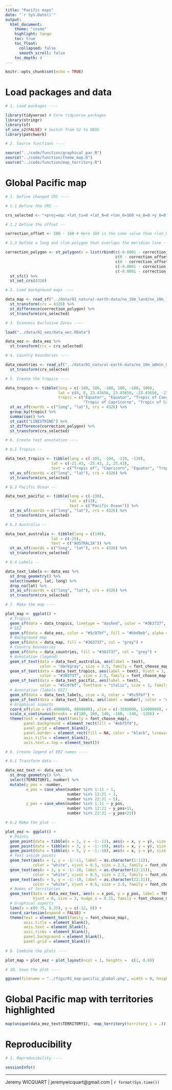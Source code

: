 ```yaml
---
title: "Pacific maps"
date: "`r Sys.Date()`"
output: 
  html_document:
    theme: "cosmo"
    highlight: tango
    toc: true
    toc_float:
      collapsed: false
      smooth_scroll: false
    toc_depth: 4
---
```


```r
knitr::opts_chunk$set(echo = TRUE)
```

# Load packages and data

```r

# 1. Load packages ----

library(tidyverse) # Core tidyverse packages
library(stringr)
library(sf)
sf_use_s2(FALSE) # Switch from S2 to GEOS
library(patchwork)

# 2. Source functions ----

source("../code/function/graphical_par.R")
source("../code/function/theme_map.R")
source("../code/function/map_territory.R")

```

# Global Pacific map

```r

# 1. Define changed CRS ----

# 1.1 Define the CRS --

crs_selected <- "+proj=eqc +lat_ts=0 +lat_0=0 +lon_0=160 +x_0=0 +y_0=0 +datum=WGS84 +units=m +no_defs"

# 1.2 Define the offset --

correction_offset <- 180 - 160 # Here 160 is the same value than +lon_0 from crs_selected

# 1.3 Define a long and slim polygon that overlaps the meridian line --

correction_polygon <- st_polygon(x = list(rbind(c(-0.0001 - correction_offset, 90),
                                                c(0 - correction_offset, 90),
                                                c(0 - correction_offset, -90),
                                                c(-0.0001 - correction_offset, -90),
                                                c(-0.0001 - correction_offset, 90)))) %>%
  st_sfc() %>%
  st_set_crs(4326)

# 2. Load background maps ----

data_map <- read_sf("../data/01_natural-earth-data/ne_10m_land/ne_10m_land.shp") %>% 
  st_transform(crs = 4326) %>% 
  st_difference(correction_polygon) %>% 
  st_transform(crs_selected)

# 3. Economic Exclusive Zones ----

load("../data/02_eez/data_eez.RData")

data_eez <- data_eez %>% 
  st_transform(crs = crs_selected)

# 4. Country boundaries ----

data_countries <- read_sf("../data/01_natural-earth-data/ne_10m_admin_0_countries/ne_10m_admin_0_countries.shp") %>% 
  st_transform(crs_selected)

# 5. Create the tropics ----

data_tropics <- tibble(long = c(-180, 180, -180, 180, -180, 180), 
                       lat = c(0, 0, 23.43656, 23.43656, -23.43656, -23.43656), 
                       tropic = c("Equator", "Equator", "Tropic of Cancer", "Tropic of Cancer",
                                  "Tropic of Capricorne", "Tropic of Capricorne")) %>% 
  st_as_sf(coords = c("long", "lat"), crs = 4326) %>% 
  group_by(tropic) %>% 
  summarise() %>% 
  st_cast("LINESTRING") %>% 
  st_difference(correction_polygon) %>% 
  st_transform(crs_selected)

# 6. Create text annotation ----

# 6.1 Tropics --

data_text_tropics <- tibble(long = c(-105, -104, -119, -128),
                    lat = c(-21.43, -25.43, 2, 25.43),
                    text = c("Tropic of", "Capricorn", "Equator", "Tropic of Cancer")) %>% 
  st_as_sf(coords = c("long", "lat"), crs = 4326) %>% 
  st_transform(crs_selected)

# 6.2 Pacific Ocean --

data_text_pacific <- tibble(long = c(-130),
                            lat = c(13),
                            text = c("Pacific Ocean")) %>% 
  st_as_sf(coords = c("long", "lat"), crs = 4326) %>% 
  st_transform(crs_selected)

# 6.3 Australia --

data_text_australia <- tibble(long = c(140),
                    lat = c(-25),
                    text = c("AUSTRALIA")) %>% 
  st_as_sf(coords = c("long", "lat"), crs = 4326) %>% 
  st_transform(crs_selected)

# 6.4 Labels --

data_text_labels <- data_eez %>%
  st_drop_geometry() %>% 
  select(number, lat, long) %>% 
  drop_na(lat) %>% 
  st_as_sf(coords = c("long", "lat"), crs = 4326) %>% 
  st_transform(crs_selected)

# 7. Make the map ----

plot_map <- ggplot() +
  # Tropics
  geom_sf(data = data_tropics, linetype = "dashed", color = "#363737", linewidth = 0.25) +
  # EEZ
  geom_sf(data = data_eez, color = "#5c97bf", fill = "#bbd9eb", alpha = 0.75) +
  # Background map
  geom_sf(data = data_map, fill = "#363737", col = "grey") +
  # Country boundaries
  geom_sf(data = data_countries, fill = "#363737", col = "grey") +
  # Annotation (legend)
  geom_sf_text(data = data_text_australia, aes(label = text), 
               color = "darkgrey", size = 2.5, family = font_choose_map) +
  geom_sf_text(data = data_text_tropics, aes(label = text), hjust = 1,
               color = "#363737", size = 2.5, family = font_choose_map, fontface = "italic") +
  geom_sf_text(data = data_text_pacific, aes(label = text), 
               color = "#5c97bf", fontface = "italic", size = 3, family = font_choose_map) +
  # Annotation (labels EEZ)
  geom_sf(data = data_text_labels, size = 4, color = "#5c97bf") +
  geom_sf_text(data = data_text_labels, aes(label = number), color = "white", size = 2) +
  # Graphical aspects
  coord_sf(ylim = c(-4000000, 4000000), xlim = c(-3500000, 11000000), expand = FALSE) +
  scale_x_continuous(breaks = c(180, 160, 140, -160, -140, -120)) +
  theme(text = element_text(family = font_choose_map),
        panel.background = element_rect(fill = "#ebf5fd"),
        panel.grid = element_blank(),
        panel.border = element_rect(fill = NA, color = "black", linewidth = 1),
        axis.title = element_blank(),
        axis.text.x.top = element_text())

# 8. Create legend of EEZ names ----

# 8.1 Transform data --

data_eez_text <- data_eez %>% 
  st_drop_geometry() %>% 
  select(TERRITORY1, number) %>% 
  mutate(y_pos = -number,
         x_pos = case_when(number %in% 1:11 ~ 1,
                           number %in% 12:21 ~ 3,
                           number %in% 22:31 ~ 5),
         y_pos = case_when(number %in% 1:11 ~ y_pos,
                           number %in% 12:21 ~ y_pos+11,
                           number %in% 22:31 ~ y_pos+21))

# 8.2 Make the plot --

plot_eez <- ggplot() +
  # Points
  geom_point(data = tibble(x = 1, y = -1:-11), aes(x = x, y = y), size = 6, color = "#5c97bf") +
  geom_point(data = tibble(x = 3, y = -1:-10), aes(x = x, y = y), size = 6, color = "#5c97bf") +
  geom_point(data = tibble(x = 5, y = -1:-10), aes(x = x, y = y), size = 6, color = "#5c97bf") +
  # Text inside points
  geom_text(aes(x = 1, y = -1:-11, label = as.character(1:11)), 
            color = "white", vjust = 0.5, size = 2.5, family = font_choose_map) +
  geom_text(aes(x = 3, y = -1:-10, label = as.character(12:21)), 
            color = "white", vjust = 0.5, size = 2.5, family = font_choose_map) +
  geom_text(aes(x = 5, y = -1:-10, label = as.character(22:31)), 
            color = "white", vjust = 0.5, size = 2.5, family = font_choose_map) +
  # Names of territories
  geom_text(data = data_eez_text, aes(x = x_pos, y = y_pos, label = TERRITORY1),
            hjust = 0, size = 3, nudge_x = 0.25, family = font_choose_map) +
  # Graphical aspects
  lims(x = c(0.75, 6.25), y = c(-12, 0)) +
  coord_cartesian(expand = FALSE) +
  theme(text = element_text(family = font_choose_map), 
        axis.title = element_blank(),
        axis.text = element_blank(),
        axis.ticks = element_blank(),
        panel.background = element_blank(),
        panel.grid = element_blank())
  
# 9. Combine the plots ----

plot_map + plot_eez + plot_layout(ncol = 1, heights =  c(1, 0.6))

# 10. Save the plot ----

ggsave(filename = "../figs/01_map-pacific_global.png", width = 8, height = 7.75, dpi = 600)

```

# Global Pacific map with territories highlighted

```r

map(unique(data_eez_text$TERRITORY1), ~map_territory(territory_i = .))

```

# Reproducibility

```r

# 1. Reproducibility ----

sessionInfo()

```

---
Jeremy WICQUART | jeremywicquart@gmail.com | `r format(Sys.time())`